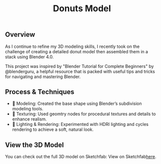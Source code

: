﻿---
title: Donuts Model
publishDate: 2024-02-11 00:00:00
img: /assets/donut-model.jpg
img_alt: A stack of 3D modelled Donuts
description: |
  I created a realistic stack of 3D-modeled donuts in Blender.
tags:
  - 3D Model
  - Blender
  - Lighting
---


## Overview

As I continue to refine my 3D modeling skills, I recently took on the challenge of creating a detailed donut model then assembled them in a stack using Blender 4.0. 

This project was inspired by "Blender Tutorial for Complete Beginners" by @blenderguru, a helpful resource that is packed with useful tips and tricks for navigating and mastering Blender.

<YouTube id="AK6ZQR6K6RM" />

## Process & Techniques

- 🔹 Modeling: Created the base shape using Blender’s subdivision modeling tools.
- 🔹 Texturing: Used geomtry nodes for procedural textures and details to enhance realism.
- 🔹 Lighting & Rendering: Experimented with HDRI lighting and cycles rendering to achieve a soft, natural look.

## View the 3D Model

You can check out the full 3D model on Sketchfab: View on Sketchfab[here](https://skfb.ly/oQNAS).
